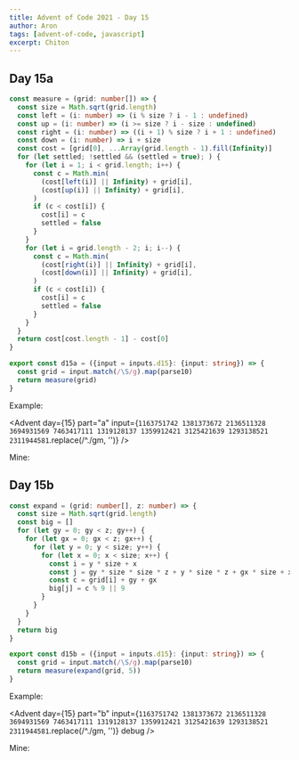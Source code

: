 ```yaml
---
title: Advent of Code 2021 - Day 15
author: Aron
tags: [advent-of-code, javascript]
excerpt: Chiton
---
```


## Day 15a

```typescript
const measure = (grid: number[]) => {
  const size = Math.sqrt(grid.length)
  const left = (i: number) => (i % size ? i - 1 : undefined)
  const up = (i: number) => (i >= size ? i - size : undefined)
  const right = (i: number) => ((i + 1) % size ? i + 1 : undefined)
  const down = (i: number) => i + size
  const cost = [grid[0], ...Array(grid.length - 1).fill(Infinity)]
  for (let settled; !settled && (settled = true); ) {
    for (let i = 1; i < grid.length; i++) {
      const c = Math.min(
        (cost[left(i)] || Infinity) + grid[i],
        (cost[up(i)] || Infinity) + grid[i],
      )
      if (c < cost[i]) {
        cost[i] = c
        settled = false
      }
    }
    for (let i = grid.length - 2; i; i--) {
      const c = Math.min(
        (cost[right(i)] || Infinity) + grid[i],
        (cost[down(i)] || Infinity) + grid[i],
      )
      if (c < cost[i]) {
        cost[i] = c
        settled = false
      }
    }
  }
  return cost[cost.length - 1] - cost[0]
}

export const d15a = ({input = inputs.d15}: {input: string}) => {
  const grid = input.match(/\S/g).map(parse10)
  return measure(grid)
}
```

Example:

<Advent day={15} part="a" input={`
1163751742
1381373672
2136511328
3694931569
7463417111
1319128137
1359912421
3125421639
1293138521
2311944581
`.replace(/^\./gm, '')} />

Mine:

<Advent day={15} part="a" />

## Day 15b

```typescript
const expand = (grid: number[], z: number) => {
  const size = Math.sqrt(grid.length)
  const big = []
  for (let gy = 0; gy < z; gy++) {
    for (let gx = 0; gx < z; gx++) {
      for (let y = 0; y < size; y++) {
        for (let x = 0; x < size; x++) {
          const i = y * size + x
          const j = gy * size * size * z + y * size * z + gx * size + x
          const c = grid[i] + gy + gx
          big[j] = c % 9 || 9
        }
      }
    }
  }
  return big
}

export const d15b = ({input = inputs.d15}: {input: string}) => {
  const grid = input.match(/\S/g).map(parse10)
  return measure(expand(grid, 5))
}
```

Example:

<Advent day={15} part="b" input={`
1163751742
1381373672
2136511328
3694931569
7463417111
1319128137
1359912421
3125421639
1293138521
2311944581
`.replace(/^\./gm, '')} debug />

Mine:

<Advent day={15} part="b" debug />

